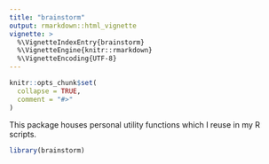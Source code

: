 ```yaml
---
title: "brainstorm"
output: rmarkdown::html_vignette
vignette: >
  %\VignetteIndexEntry{brainstorm}
  %\VignetteEngine{knitr::rmarkdown}
  %\VignetteEncoding{UTF-8}
---
```


```r

knitr::opts_chunk$set(
  collapse = TRUE,
  comment = "#>"
)

```

This package houses personal utility functions which I reuse in my R scripts.

```r

library(brainstorm)

```
